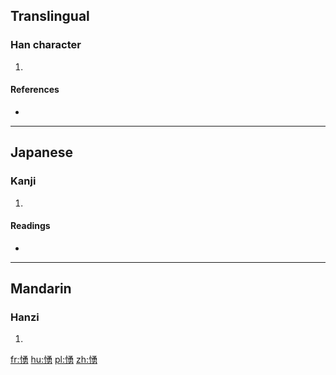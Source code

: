 ==Translingual==

===Han character===
{{Han char|rn=61|rad=心|as=09|sn=12|four=|canj=心弓月尸 (PNBS)|ids=⿰[[忄]][[勇]]}}

# {{defn|Han|sort=心09}}

====References====
* {{Han ref|kx=0394.290|dkj=10927|dj=0731.040|hdz=42332.100|uh=6111|ud=24849}}

----

==Japanese==

===Kanji===
{{ja-kanji|grade=|rs=心09}}

# {{defn|lang=ja|sort=心09}}

====Readings====
* {{ja-readings|on=[[よう]] (yō), [[ゆ]] (yu)|kun=[[みつる]] (mitsuru), [[いかる]] (ikaru)}}

----

==Mandarin==

===Hanzi===
{{cmn-hanzi|pin=[[yǒng]] ([[yong3]])|wg=yung<sup>3</sup>}}

# {{defn|lang=cmn|sort=心09}}

[[fr:愑]]
[[hu:愑]]
[[pl:愑]]
[[zh:愑]]